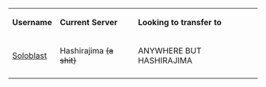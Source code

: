 {| class="wikitable"
|<b>Username</b>
|<b>Current Server</b>
|<b>Looking to transfer to</b>
|-
|[[User:Soloblast|Soloblast]]
|Hashirajima <s>(a shit)</s>
|ANYWHERE BUT HASHIRAJIMA
|-
|}